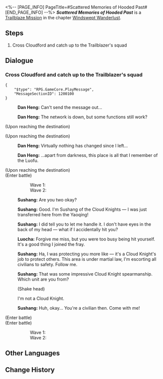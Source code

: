 <%-- [PAGE_INFO]
PageTitle=#Scattered Memories of Hooded Past#
[END_PAGE_INFO] --%>
{{Stub|Dialogue.}}
{{Mission Infobox
|id            = 1020401
|title         = 
|image         = <!--Mission Scattered Memories of Hooded Past.png-->
|type          = Trailblaze
|event_name    = 
|chapter       = Windswept Wanderlust
|requirements  = [[Trailblaze Mission]] ''[[Scattered Memories of Hooded Past]]'' completed
|summary       = <!--official mission summary from Fate's Atlas-->
|characters    = Dan Heng; Luocha; Sushang; Trailblazer
|startLocation = [[The Xianzhou Luofu]] - [[Cloudford]]
|world         = The Xianzhou Luofu
|area          = Cloudford
|prev          = 
|next          = 
|rewards       = 
}}
'''''Scattered Memories of Hooded Past''''' is a [[Trailblaze Mission]] in the chapter [[Windswept Wanderlust]].

==Steps==
# Cross Cloudford and catch up to the Trailblazer's squad

<!--
==Gameplay Notes==

--><!--
==Trial Character==

-->
==Dialogue==
{{Stub Dialogue}}

===Cross Cloudford and catch up to the Trailblazer's squad{{subst:void|<!--102040206-->}}===
{{Mission Description|type=trailblaze|location=Cloudford|As you review the video communication sent by Kafka, you realize there is a hidden and lethal danger in her invitation &mdash; Her companion, the man named Blade, has an ancient and indelible feud with you.<br />You decide to go against the ban and set foot on the Luofu once again. Yet, when you land on Cloudford, you feel that Kafka was not lying. The Luofu has fallen into a catastrophe due to the influences of the Stellaron.}}
{{Dialogue Start}}
<pre>{
	"$type": "RPG.GameCore.PlayMessage",
	"MessageSectionID": 1200100
}</pre>
:{{A|VO chapter2 1 danheng 113.ogg}} '''Dan Heng:''' Can't send the message out...
:{{A|VO chapter2 1 danheng 114.ogg}} '''Dan Heng:''' The network is down, but some functions still work?
;(Upon reaching the destination)

;(Upon reaching the destination)
:{{A|VO chapter2 1 danheng 111.ogg}} '''Dan Heng:''' Virtually nothing has changed since I left...
:{{A|VO chapter2 1 danheng 112.ogg}} '''Dan Heng:''' ...apart from darkness, this place is all that I remember of the Luofu.

;(Upon reaching the destination)
:{{tx}}
;(Enter battle)
::Wave 1: {{Enemy List|Mara-Struck Soldier*1/-33.3% ATK, +50% HP}}
::Wave 2: {{Enemy List|Disciples of Sanctus Medicus: Shape Shifter*1/-20% ATK, -41.7% HP, -120 Toughness}}
:{{A|VO chapter2 1 sushang 105.ogg}} '''Sushang:''' Are you two okay?
:{{A|VO chapter2 1 sushang 106.ogg}} '''Sushang:''' Good. I'm Sushang of the Cloud Knights &mdash; I was just transferred here from the Yaoqing!
:{{A|VO chapter2 1 sushang 107.ogg}} '''Sushang:''' I did tell you to let me handle it. I don't have eyes in the back of my head &mdash; what if I accidentally hit you?
:{{A|VO chapter2 1 luocha 102.ogg}} '''Luocha:''' Forgive me miss, but you were too busy being hit yourself. It's a good thing I joined the fray.
:{{A|VO chapter2 1 sushang 108.ogg}} '''Sushang:''' Ha, I was protecting you more like &mdash; it's a Cloud Knight's job to protect others. This area is under martial law, I'm escorting all civilians to safety. Follow me.
:{{A|VO chapter2 1 sushang 109.ogg}} '''Sushang:''' That was some impressive Cloud Knight spearmanship. Which unit are you from?
:{{DIcon|Arrow}} (Shake head)
:{{DIcon|Arrow}} I'm not a Cloud Knight.
:{{A|VO chapter2 1 sushang 110.ogg}} '''Sushang:''' Huh, okay... You're a civilian then. Come with me!
:{{tx}}
:{{tx}}
;(Enter battle)
:{{Enemy List|Disciples of Sanctus Medicus: Shape Shifter*1/-20% ATK, -41.7% HP, -120 Toughness}}
:{{tx}}
;(Enter battle)
::Wave 1: {{Enemy List|Mara-Struck Soldier*1/-33.3% ATK, +50% HP}}
::Wave 2: {{Enemy List|Disciples of Sanctus Medicus: Shape Shifter*1/-20% ATK, -41.7% HP, -120 Toughness}}
{{Dialogue End}}

==Other Languages==
{{Other Languages
|en   = Scattered Memories of Hooded Past
|zhs  = 旧影婆娑，追思错落
|zht  = 舊影婆娑，追思錯落
|ja   = 絶えぬ影、錯綜する追思
|ko   = 아른거리는 과거, 흩어진 기억
|es   = Recuerdos difusos entre las sombras del pasado
|fr   = Souvenirs éparpillés d'un passé dissimulé
|ru   = Разрозненные воспоминания о прошлом
|th   = เงาแห่งอดีตว่ายวน หวนนึกถึงความทรงจำที่พัดกระจาย
|vi   = Hình Bóng Xưa Cũ, Hồi Tưởng Đan Xen
|de   = Zerstreute Erinnerungen an die verhüllte Vergangenheit
|id   = Kenangan Masa Lalu yang Tersebar
|pt   = Memórias Dispersas de um Passado Obscuro
}}

==Change History==
{{Change History|1.0}}
